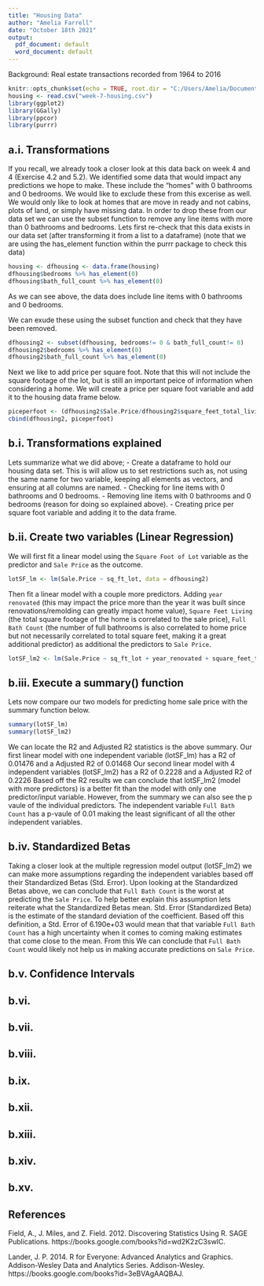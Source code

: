 ```yaml
---
title: "Housing Data"
author: "Amelia Farrell"
date: "October 18th 2021"
output:
  pdf_document: default
  word_document: default
---
```


Background: Real estate transactions recorded from 1964 to 2016

```r
knitr::opts_chunk$set(echo = TRUE, root.dir = "C:/Users/Amelia/Documents/Bellevue/dsc520/completed/assignment07")
housing <- read.csv("week-7-housing.csv")
library(ggplot2)
library(GGally)
library(ppcor)
library(purrr)
```

## a.i. Transformations
  If you recall, we already took a closer look at this data back on week 4 and 4 (Exercise 4.2 and 5.2). We identified some data that would impact any predictions we hope to make. These include the "homes" with 0 bathrooms and 0 bedrooms. We would like to exclude these from this excerise as well. We would only like to look at homes that are move in ready and not cabins, plots of land, or simply have missing data. In order to drop these from our data set we can use the subset function to remove any line items with more than 0 bathrooms and bedrooms. 
  Lets first re-check that this data exists in our data set (after transforming it from a list to a dataframe) (note that we are using the has_element function within the purrr package to check this data)
```r
housing <- dfhousing <- data.frame(housing)
dfhousing$bedrooms %>% has_element(0)
dfhousing$bath_full_count %>% has_element(0)
```

As we can see above, the data does include line items with 0 bathrooms and 0 bedrooms.

  We can exude these using the subset function and check that they have been removed.
```r
dfhousing2 <- subset(dfhousing, bedrooms!= 0 & bath_full_count!= 0)
dfhousing2$bedrooms %>% has_element(0)
dfhousing2$bath_full_count %>% has_element(0)
```


Next we like to add price per square foot. Note that this will not include the square footage of the lot, but is still an important peice of information when considering a home. We will create a price per square foot variable and add it to the housing data frame below.

```r
piceperfoot <- (dfhousing2$Sale.Price/dfhousing2$square_feet_total_living)
cbind(dfhousing2, piceperfoot)
```

## b.i. Transformations explained
  Lets summarize what we did above;
   - Create a dataframe to hold our housing data set. This is will allow us to set restrictions such as, not using the same name for two variable, keeping all elements as vectors, and ensuring at all columns are named. 
   - Checking for line items with 0 bathrooms and 0 bedrooms. 
   - Removing line items with 0 bathrooms and 0 bedrooms (reason for doing so explained above).
   - Creating price per square foot variable and adding it to the data frame. 
  
## b.ii. Create two variables (Linear Regression)

We will first fit a linear model using the `Square Foot of Lot` variable as the predictor and `Sale Price` as the outcome.
```r
lotSF_lm <- lm(Sale.Price ~ sq_ft_lot, data = dfhousing2)
```

Then fit a linear model with a couple more predictors. Adding `year renovated` (this may impact the price more than the year it was built since renovations/remolding can greatly impact home value), `Square Feet Living` (the total square footage of the home is correlated to the sale price), `Full Bath Count` (the number of full bathrooms is also correlated to home price but not necessarily correlated to total square feet, making it a great additional predictor) as additional the predictors to `Sale Price`.
```r
lotSF_lm2 <- lm(Sale.Price ~ sq_ft_lot + year_renovated + square_feet_total_living + bath_full_count, data = dfhousing2)
```

## b.iii. Execute a summary() function
Lets now compare our two models for predicting home sale price with the summary function below.
```r
summary(lotSF_lm)
summary(lotSF_lm2)
```

We can locate the R2 and Adjusted R2 statistics is the above summary.
Our first linear model with one independent variable (lotSF_lm) has a R2 of 0.01476 and a Adjusted R2 of 0.01468
Our second linear model with 4 independent variables (lotSF_lm2) has a R2 of 0.2228 and a Adjusted R2 of 0.2226
Based off the R2 results we can conclude that lotSF_lm2 (model with more predictors) is a better fit than the model with only one predictor/input variable. However, from the summary we can also see the p vaule of the individual predictors. The independent variable `Full Bath Count` has a p-vaule of 0.01 making the least significant of all the other independent variables.

## b.iv. Standardized Betas
Taking a closer look at the multiple regression model output (lotSF_lm2) we can make more assumptions regarding the independent variables based off their Standardized Betas (Std. Error). Upon looking at the Standardized Betas above, we can conclude that `Full Bath Count` is the worst at predicting the `Sale Price`. To help better explain this assumption lets reiterate what the Standardized Betas mean. Std. Error (Standardized Beta) is the estimate of the standard deviation of the coefficient. Based off this definition, a Std. Error of 6.190e+03 would mean that that variable `Full Bath Count` has a high uncertainty when it comes to coming making estimates that come close to the mean. From this We can conclude that `Full Bath Count` would likely not help us in making accurate predictions on `Sale Price`.

## b.v. Confidence Intervals


## b.vi. 

## b.vii.

## b.viii.

## b.ix.

## b.xii.

## b.xiii.

## b.xiv.

## b.xv.




## References

Field, A., J. Miles, and Z. Field. 2012. Discovering Statistics Using R. SAGE Publications. https://books.google.com/books?id=wd2K2zC3swIC.

Lander, J. P. 2014. R for Everyone: Advanced Analytics and Graphics. Addison-Wesley Data and Analytics Series. Addison-Wesley. https://books.google.com/books?id=3eBVAgAAQBAJ.

